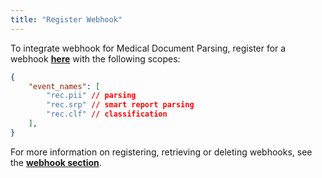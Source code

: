 ```yaml
---
title: "Register Webhook"
---
```


To integrate webhook for Medical Document Parsing, register for a webhook [**here**](/api-reference/connect/webhooks/register-webhook) with the following scopes:

```json
{
    "event_names": [
        "rec.pii" // parsing
        "rec.srp" // smart report parsing
        "rec.clf" // classification
    ],
}
```

For more information on registering, retrieving or deleting webhooks, see the [**webhook section**](/api-reference/connect/webhooks/getting-started).